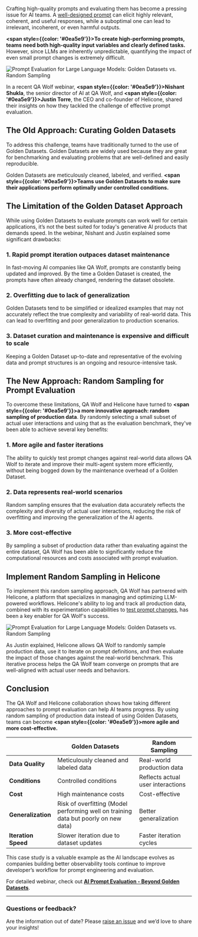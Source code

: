 Crafting high-quality prompts and evaluating them has become a pressing issue for AI teams. A <a href="https://www.helicone.ai/blog/prompt-engineering-tools" target="_blank">well-designed prompt</a> can elicit highly relevant, coherent, and useful responses, while a suboptimal one can lead to irrelevant, incoherent, or even harmful outputs.

**<span style={{color: '#0ea5e9'}}>To create high-performing prompts, teams need both high-quality input variables and clearly defined tasks.</span>** However, since LLMs are inherently unpredictable, quantifying the impact of even small prompt changes is extremely difficult.

![Prompt Evaluation for Large Language Models: Golden Datasets vs. Random Sampling](/static/blog/prompt-evaluation-for-llms/cover.webp)

In a recent QA Wolf webinar, **<span style={{color: '#0ea5e9'}}>Nishant Shukla</span>**, the senior director of AI at QA Wolf, and **<span style={{color: '#0ea5e9'}}>Justin Torre</span>**, the CEO and co-founder of Helicone, shared their insights on how they tackled the challenge of effective prompt evaluation.

## The Old Approach: Curating Golden Datasets

To address this challenge, teams have traditionally turned to the use of Golden Datasets. Golden Datasets are widely used because they are great for benchmarking and evaluating problems that are well-defined and easily reproducible.

Golden Datasets are meticulously cleaned, labeled, and verified. **<span style={{color: '#0ea5e9'}}>Teams use Golden Datasets to make sure their applications perform optimally under controlled conditions.</span>**

## The Limitation of the Golden Dataset Approach

While using Golden Datasets to evaluate prompts can work well for certain applications, it’s not the best suited for today's generative AI products that demands speed. In the webinar, Nishant and Justin explained some significant drawbacks:

### 1. Rapid prompt iteration outpaces dataset maintenance

In fast-moving AI companies like QA Wolf, prompts are constantly being updated and improved. By the time a Golden Dataset is created, the prompts have often already changed, rendering the dataset obsolete.

### 2. Overfitting due to lack of generalization

Golden Datasets tend to be simplified or idealized examples that may not accurately reflect the true complexity and variability of real-world data. This can lead to overfitting and poor generalization to production scenarios.

### 3. Dataset curation and maintenance is expensive and difficult to scale

Keeping a Golden Dataset up-to-date and representative of the evolving data and prompt structures is an ongoing and resource-intensive task.

## The New Approach: Random Sampling for Prompt Evaluation

To overcome these limitations, QA Wolf and Helicone have turned to **<span style={{color: '#0ea5e9'}}>a more innovative approach: random sampling of production data</span>**. By randomly selecting a small subset of actual user interactions and using that as the evaluation benchmark, they've been able to achieve several key benefits:

### 1. More agile and faster iterations

The ability to quickly test prompt changes against real-world data allows QA Wolf to iterate and improve their multi-agent system more efficiently, without being bogged down by the maintenance overhead of a Golden Dataset.

### 2. Data represents real-world scenarios

Random sampling ensures that the evaluation data accurately reflects the complexity and diversity of actual user interactions, reducing the risk of overfitting and improving the generalization of the AI agents.

### 3. More cost-effective

By sampling a subset of production data rather than evaluating against the entire dataset, QA Wolf has been able to significantly reduce the computational resources and costs associated with prompt evaluation.

## Implement Random Sampling in Helicone

To implement this random sampling approach, QA Wolf has partnered with Helicone, a platform that specializes in managing and optimizing LLM-powered workflows. Helicone's ability to log and track all production data, combined with its experimentation capabilities to <a href="https://www.helicone.ai/blog/test-your-llm-prompts" target="_blank">test prompt changes</a>, has been a key enabler for QA Wolf's success.

![Prompt Evaluation for Large Language Models: Golden Datasets vs. Random Sampling](/static/blog/prompt-evaluation-for-llms/golden-datasets-vs-random-sampling.webp)

As Justin explained, Helicone allows QA Wolf to randomly sample production data, use it to iterate on prompt definitions, and then evaluate the impact of those changes against the real-world benchmark. This iterative process helps the QA Wolf team converge on prompts that are well-aligned with actual user needs and behaviors.

## Conclusion

The QA Wolf and Helicone collaboration shows how taking different approaches to prompt evaluation can help AI teams progress. By using random sampling of production data instead of using Golden Datasets, teams can become **<span style={{color: '#0ea5e9'}}>more agile and more cost-effective.</span>**

|                     | **Golden Datasets**                                                                 | **Random Sampling**               |
| ------------------- | ----------------------------------------------------------------------------------- | --------------------------------- |
| **Data Quality**    | Meticulously cleaned and labeled data                                               | Real-world production data        |
| **Conditions**      | Controlled conditions                                                               | Reflects actual user interactions |
| **Cost**            | High maintenance costs                                                              | Cost-effective                    |
| **Generalization**  | Risk of overfitting (Model performing well on training data but poorly on new data) | Better generalization             |
| **Iteration Speed** | Slower iteration due to dataset updates                                             | Faster iteration cycles           |

This case study is a valuable example as the AI landscape evolves as companies building better observability tools continue to improve developer’s workflow for prompt engineering and evaluation.

For detailed webinar, check out **<a href="https://www.qawolf.com/blog/dump-the-golden-data-set-switch-to-random-sampling" target="_blank">AI Prompt Evaluation - Beyond Golden Datasets</a>**.

---

### Questions or feedback?

Are the information out of date? Please <a href="https://github.com/Helicone/helicone/issues" target="_blank">raise an issue</a> and we’d love to share your insights!
